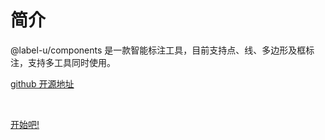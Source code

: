 # 简介

@label-u/components 是一款智能标注工具，目前支持点、线、多边形及框标注，支持多工具同时使用。

[github 开源地址](https://github.com/opendatalab/labelU-Kit)

<br />

[开始吧!](/getting-started)
